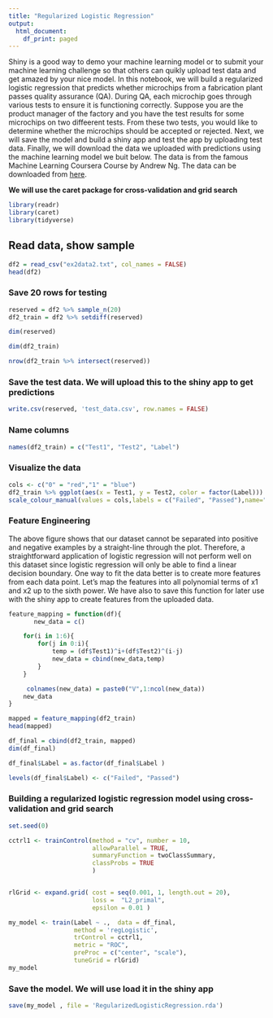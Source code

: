 ---
title: "Regularized Logistic Regression"
output:
  html_document:
    df_print: paged
---

Shiny is a good way to demo your machine learning model or to submit your machine learning challenge so that others can quikly upload test data and get amazed by your nice model. In this notebook, we will build a regularized logistic regression that predicts whether microchips from a fabrication plant passes quality assurance (QA). During QA, each microchip goes through various tests to ensure it is functioning correctly. Suppose you are the product manager of the factory and you have the test results for some microchips on two diffeerent tests. From these two tests, you would like to determine whether the microchips should be accepted or rejected. Next, we will save the model and build a shiny app and test the app by uploading test data. Finally, we will download the data we uploaded with predictions using the machine learning model we buit below. The data is from the famous Machine Learning Coursera Course by Andrew Ng. The data can be downloaded from [here](http://datascience-enthusiast.com/data/ex2data2.txt).


**We will use the caret package for cross-validation and grid search**
```{r, message=FALSE}
library(readr)
library(caret)
library(tidyverse)
```

## Read data, show sample
```{r, comment=''}
df2 = read_csv("ex2data2.txt", col_names = FALSE)
head(df2)
```

### Save 20 rows for testing
```{r}
reserved = df2 %>% sample_n(20)
df2_train = df2 %>% setdiff(reserved)
```

```{r,comment=''}
dim(reserved)
```

```{r,comment=''}
dim(df2_train)
```


```{r,comment=''}
nrow(df2_train %>% intersect(reserved))
```

### Save the test data. We will upload this to the shiny app to get predictions
```{r}
write.csv(reserved, 'test_data.csv', row.names = FALSE)
```

### Name columns
```{r}
names(df2_train) = c("Test1", "Test2", "Label")
```



### Visualize the data
```{r, fig.width=8, fig.height=6}
cols <- c("0" = "red","1" = "blue")
df2_train %>% ggplot(aes(x = Test1, y = Test2, color = factor(Label))) + geom_point(size = 4, shape = 19, alpha = 0.6) +
scale_colour_manual(values = cols,labels = c("Failed", "Passed"),name="Test Result")
```




### Feature Engineering
The above figure shows that our dataset cannot be separated into positive and negative examples by a straight-line through the plot. Therefore, a straightforward application of logistic regression will not perform well on this dataset since logistic regression will only be able to find a linear decision boundary. One way to fit the data better is to create more features from each data point. Let's map the features into all polynomial terms of x1 and x2 up to the sixth power. We have also to save this function for later use with the shiny app to create features from the uploaded data.

```{r}
feature_mapping = function(df){
       new_data = c()

    for(i in 1:6){
        for(j in 0:i){
            temp = (df$Test1)^i+(df$Test2)^(i-j)
            new_data = cbind(new_data,temp)
        }
    }

     colnames(new_data) = paste0("V",1:ncol(new_data))
    new_data
}
```

```{r, comment=''}
mapped = feature_mapping(df2_train)
head(mapped)
```

```{r, comment=''}
df_final = cbind(df2_train, mapped)
dim(df_final)
```


```{r}
df_final$Label = as.factor(df_final$Label )
```


```{r}
levels(df_final$Label) <- c("Failed", "Passed")
```


### Building a regularized logistic regression model using cross-validation and grid search

```{r, comment=''}

set.seed(0)

cctrl1 <- trainControl(method = "cv", number = 10,
                       allowParallel = TRUE,
                       summaryFunction = twoClassSummary,
                       classProbs = TRUE
                       )


rlGrid <- expand.grid( cost = seq(0.001, 1, length.out = 20),
                       loss =  "L2_primal",
                       epsilon = 0.01 )

my_model <- train(Label ~ .,  data = df_final, 
                  method = 'regLogistic',
                  trControl = cctrl1,
                  metric = "ROC", 
                  preProc = c("center", "scale"),
                  tuneGrid = rlGrid)
my_model 
```


### Save the model. We will use load it in the shiny app
```{r}
save(my_model , file = 'RegularizedLogisticRegression.rda')
```


